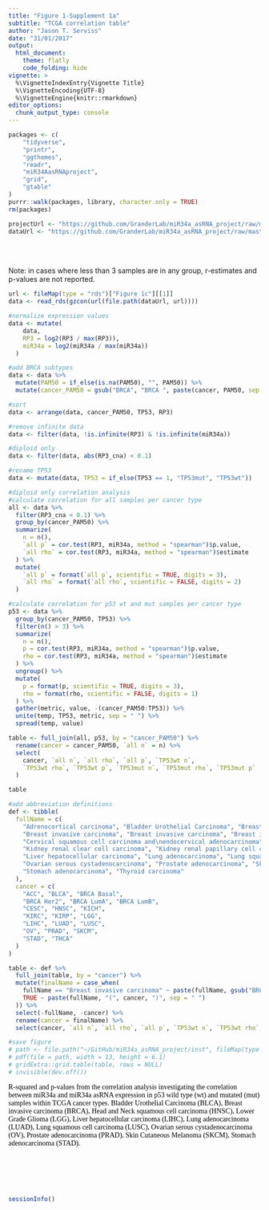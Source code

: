 ```yaml
---
title: "Figure 1-Supplement 1a"
subtitle: "TCGA correlation table"
author: "Jason T. Serviss"
date: "31/01/2017"
output:
  html_document:
    theme: flatly
    code_folding: hide
vignette: >
  %\VignetteIndexEntry{Vignette Title}
  %\VignetteEncoding{UTF-8}
  %\VignetteEngine{knitr::rmarkdown}
editor_options: 
  chunk_output_type: console
---
```


<style> 
.caption { 
  color: Black; 
  font-family: "Times New Roman", Times, serif;
  font-size: 1.0em; 
}
</style>

```r

packages <- c(
    "tidyverse",
    "printr",
    "ggthemes",
    "readr",
    "miR34AasRNAproject",
    "grid",
    "gtable"
)
purrr::walk(packages, library, character.only = TRUE)
rm(packages)

```

```r

projectUrl <- "https://github.com/GranderLab/miR34a_asRNA_project/raw/master/inst"
dataUrl <- "https://github.com/GranderLab/miR34a_asRNA_project/raw/master/"

```

<br></br>

Note: in cases where less than 3 samples are in any group, r-estimates and p-values are not reported.

```r
url <- fileMap(type = "rds")["Figure 1c"][[1]]
data <- read_rds(gzcon(url(file.path(dataUrl, url))))

#normalize expression values
data <- mutate(
    data,
    RP3 = log2(RP3 / max(RP3)),
    miR34a = log2(miR34a / max(miR34a))  
  )

#add BRCA subtypes
data <- data %>%
  mutate(PAM50 = if_else(is.na(PAM50), "", PAM50)) %>%
  mutate(cancer_PAM50 = gsub("BRCA", "BRCA ", paste(cancer, PAM50, sep = "")))

#sort 
data <- arrange(data, cancer_PAM50, TP53, RP3)

#remove infinite data
data <- filter(data, !is.infinite(RP3) & !is.infinite(miR34a))

#diploid only
data <- filter(data, abs(RP3_cna) < 0.1)

#rename TP53
data <- mutate(data, TP53 = if_else(TP53 == 1, "TP53mut", "TP53wt"))

#diploid only correlation analysis
#calculate correlation for all samples per cancer type
all <- data %>% 
  filter(RP3_cna < 0.1) %>%
  group_by(cancer_PAM50) %>%
  summarize(
    n = n(),
    `all p` = cor.test(RP3, miR34a, method = "spearman")$p.value,
    `all rho` = cor.test(RP3, miR34a, method = "spearman")$estimate
  ) %>%
  mutate(
    `all p` = format(`all p`, scientific = TRUE, digits = 3),
    `all rho` = format(`all rho`, scientific = FALSE, digits = 2)
  )

#calculate correlation for p53 wt and mut samples per cancer type
p53 <- data %>%
  group_by(cancer_PAM50, TP53) %>%
  filter(n() > 3) %>%
  summarize(
    n = n(),
    p = cor.test(RP3, miR34a, method = "spearman")$p.value,
    rho = cor.test(RP3, miR34a, method = "spearman")$estimate
  ) %>%
  ungroup() %>%
  mutate(
    p = format(p, scientific = TRUE, digits = 3),
    rho = format(rho, scientific = FALSE, digits = 1)
  ) %>%
  gather(metric, value, -(cancer_PAM50:TP53)) %>%
  unite(temp, TP53, metric, sep = " ") %>%
  spread(temp, value)

table <- full_join(all, p53, by = "cancer_PAM50") %>%
  rename(cancer = cancer_PAM50, `all n` = n) %>%
  select(
    cancer, `all n`, `all rho`, `all p`, `TP53wt n`, 
    `TP53wt rho`, `TP53wt p`, `TP53mut n`, `TP53mut rho`, `TP53mut p`
  )

table

#add abbreviation definitions
def <- tibble(
  fullName = c(
    "Adrenocortical carcinoma", "Bladder Urothelial Carcinoma", "Breast invasive carcinoma", 
    "Breast invasive carcinoma", "Breast invasive carcinoma", "Breast invasive carcinoma",
    "Cervical squamous cell carcinoma and\nendocervical adenocarcinoma", "Head and Neck squamous cell carcinoma", "Kidney Chromophobe",
    "Kidney renal clear cell carcinoma", "Kidney renal papillary cell carcinoma", "Brain Lower Grade Glioma",
    "Liver hepatocellular carcinoma", "Lung adenocarcinoma", "Lung squamous cell carcinoma",
    "Ovarian serous cystadenocarcinoma", "Prostate adenocarcinoma", "Skin Cutaneous Melanoma",
    "Stomach adenocarcinoma", "Thyroid carcinoma"
  ),
  cancer = c(
    "ACC", "BLCA", "BRCA Basal", 
    "BRCA Her2", "BRCA LumA", "BRCA LumB",
    "CESC", "HNSC", "KICH",
    "KIRC", "KIRP", "LGG",
    "LIHC", "LUAD", "LUSC",
    "OV", "PRAD", "SKCM", 
    "STAD", "THCA"
  )
)

table <- def %>%
  full_join(table, by = "cancer") %>%
  mutate(finalName = case_when(
    fullName == "Breast invasive carcinoma" ~ paste(fullName, gsub("BRCA", "(BRCA)", cancer), sep = " "),
    TRUE ~ paste(fullName, "(", cancer, ")", sep = " ")
  )) %>%
  select(-fullName, -cancer) %>%
  rename(cancer = finalName) %>%
  select(cancer, `all n`, `all rho`, `all p`, `TP53wt n`, `TP53wt rho`, `TP53wt p`, `TP53mut n`, `TP53mut rho`, `TP53mut p`)

#save figure
# path <- file.path("~/GitHub/miR34a_asRNA_project/inst", fileMap(type = "pdf")["Figure 1-Supplement 1a"][[1]])
# pdf(file = path, width = 13, height = 6.1)
# gridExtra::grid.table(table, rows = NULL)
# invisible(dev.off())
```

<div class = "caption">
R-squared and p-values from the correlation analysis investigating the correlation between miR34a and miR34a asRNA expression in p53 wild type (wt) and mutated (mut) samples within TCGA cancer types. Bladder Urothelial Carcinoma (BLCA), Breast invasive carcinoma (BRCA), Head and Neck squamous cell carcinoma (HNSC), Lower Grade Glioma (LGG), Liver hepatocellular carcinoma (LIHC), Lung adenocarcinoma (LUAD), Lung squamous cell carcinoma (LUSC), Ovarian serous cystadenocarcinoma (OV), Prostate adenocarcinoma (PRAD), Skin Cutaneous Melanoma (SKCM), Stomach adenocarcinoma (STAD).
</div>

<br></br><br></br>

```r
sessionInfo()
```
